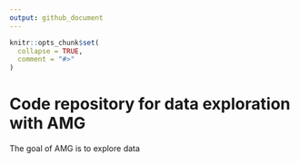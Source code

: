 ```yaml
---
output: github_document
---
```


<!-- README.md is generated from README.Rmd. Please edit that file -->

```r
knitr::opts_chunk$set(
  collapse = TRUE,
  comment = "#>"
)
```
# Code repository for data exploration with AMG

<!-- badges: start -->
<!-- badges: end -->

The goal of AMG is to explore data

